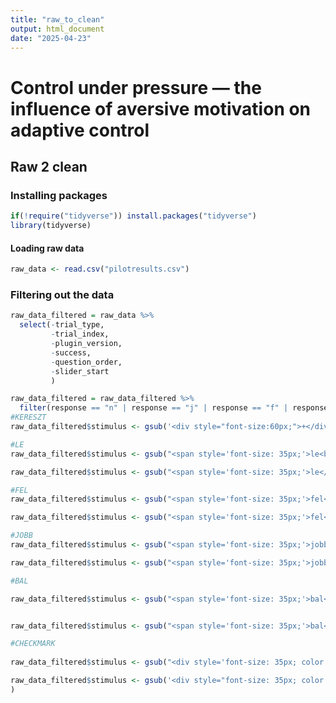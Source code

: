 ```yaml
---
title: "raw_to_clean"
output: html_document
date: "2025-04-23"
---
```


# Control under pressure — the influence of aversive motivation on adaptive control

## Raw 2 clean

### Installing packages

```r
if(!require("tidyverse")) install.packages("tidyverse")
library(tidyverse)
```

#### Loading raw data

```r
raw_data <- read.csv("pilotresults.csv")
```

### Filtering out the data

```r
raw_data_filtered = raw_data %>% 
  select(-trial_type,
         -trial_index,
         -plugin_version,
         -success,
         -question_order,
         -slider_start
         )

raw_data_filtered = raw_data_filtered %>% 
  filter(response == "n" | response == "j" | response == "f" | response == "g" | response == "null")
#KERESZT
raw_data_filtered$stimulus <- gsub('<div style="font-size:60px;">+</div>', '+', raw_data_filtered$stimulus, fixed = TRUE)

#LE
raw_data_filtered$stimulus <- gsub("<span style='font-size: 35px;'>le<br>le<br>le</span>", 'le le le', raw_data_filtered$stimulus, fixed = TRUE)

raw_data_filtered$stimulus <- gsub("<span style='font-size: 35px;'>le</span>", 'le', raw_data_filtered$stimulus, fixed = TRUE)

#FEL
raw_data_filtered$stimulus <- gsub("<span style='font-size: 35px;'>fel<br>fel<br>fel</span>", 'fel fel fel', raw_data_filtered$stimulus, fixed = TRUE) 

raw_data_filtered$stimulus <- gsub("<span style='font-size: 35px;'>fel</span>", 'fel', raw_data_filtered$stimulus, fixed = TRUE)

#JOBB
raw_data_filtered$stimulus <- gsub("<span style='font-size: 35px;'>jobb<br>jobb<br>jobb</span>", 'jobb jobb jobb', raw_data_filtered$stimulus, fixed = TRUE)

raw_data_filtered$stimulus <- gsub("<span style='font-size: 35px;'>jobb</span>", 'jobb', raw_data_filtered$stimulus, fixed = TRUE)

#BAL

raw_data_filtered$stimulus <- gsub("<span style='font-size: 35px;'>bal<br>bal<br>bal</span>", 'bal bal bal', raw_data_filtered$stimulus, fixed = TRUE)


raw_data_filtered$stimulus <- gsub("<span style='font-size: 35px;'>bal</span>", 'bal', raw_data_filtered$stimulus, fixed = TRUE)

#CHECKMARK
	
raw_data_filtered$stimulus <- gsub("<div style='font-size: 35px; color: black;'>✔</div>", '✔', raw_data_filtered$stimulus, fixed = TRUE)

raw_data_filtered$stimulus <- gsub('<div style="font-size: 35px; color: black;">✘</div>', '✘', raw_data_filtered$stimulus, fixed = TRUE
)

```

